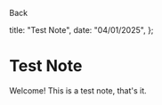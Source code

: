 
<BackLink href="/notes">Back</BackLink>

  title: "Test Note",
  date: "04/01/2025",
};

# Test Note

<PostDateRenderer date="04/01/2025" />

Welcome! This is a test note, that's it.
